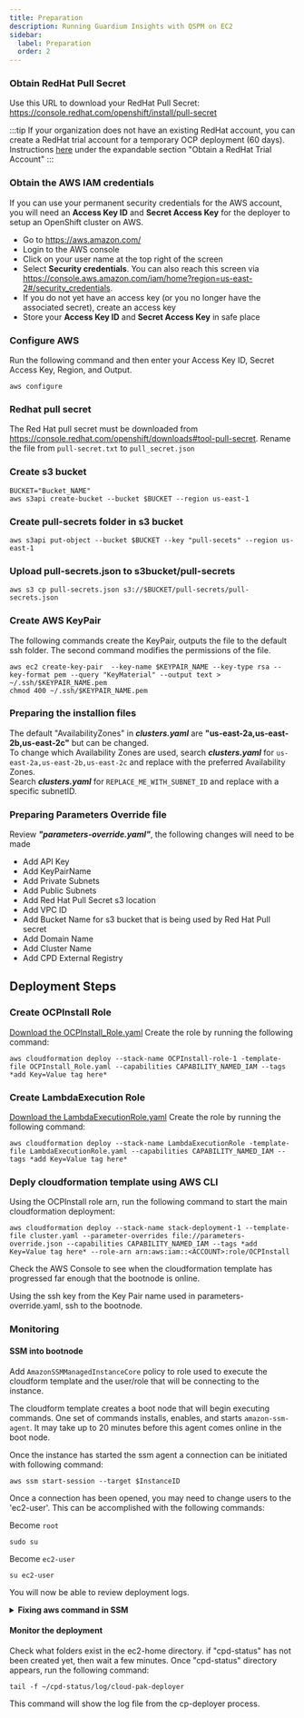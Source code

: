 ```yaml
---
title: Preparation
description: Running Guardium Insights with QSPM on EC2
sidebar:
  label: Preparation
  order: 2
---
```


### Obtain RedHat Pull Secret

Use this URL to download your RedHat Pull Secret:
https://console.redhat.com/openshift/install/pull-secret

:::tip
If your organization does not have an existing RedHat account, you can create a RedHat trial account for a temporary OCP deployment (60 days). Instructions [here](../05-prerequisites/#redhat-ocp-account-and-pull-secret) under the expandable section "Obtain a RedHat Trial Account"
:::

### Obtain the AWS IAM credentials

If you can use your permanent security credentials for the AWS account, you will need an **Access Key ID** and **Secret Access Key** for the deployer to setup an OpenShift cluster on AWS. 

- Go to https://aws.amazon.com/
- Login to the AWS console
- Click on your user name at the top right of the screen
- Select **Security credentials**. You can also reach this screen via https://console.aws.amazon.com/iam/home?region=us-east-2#/security_credentials.
- If you do not yet have an access key (or you no longer have the associated secret), create an access key
- Store your **Access Key ID** and **Secret Access Key** in safe place

### Configure AWS

Run the following command and then enter your Access Key ID, Secret Access Key, Region, and Output.

```
aws configure
````

### Redhat pull secret

The Red Hat pull secret must be downloaded from https://console.redhat.com/openshift/downloads#tool-pull-secret. 
Rename the file from ```pull-secret.txt``` to ```pull_secret.json```

### Create s3 bucket

```
BUCKET="Bucket_NAME"
aws s3api create-bucket --bucket $BUCKET --region us-east-1
```

### Create pull-secrets folder in s3 bucket

```
aws s3api put-object --bucket $BUCKET --key "pull-secets" --region us-east-1
```

### Upload pull-secrets.json to s3bucket/pull-secrets

```
aws s3 cp pull-secrets.json s3://$BUCKET/pull-secrets/pull-secrets.json
```

### Create AWS KeyPair

The following commands create the KeyPair, outputs the file to the default ssh folder. The second command modifies the permissions of the file.

```
aws ec2 create-key-pair  --key-name $KEYPAIR_NAME --key-type rsa --key-format pem --query "KeyMaterial" --output text > ~/.ssh/$KEYPAIR_NAME.pem
chmod 400 ~/.ssh/$KEYPAIR_NAME.pem
```

### Preparing the installion files

The default "AvailabilityZones" in ***clusters.yaml*** are **"us-east-2a,us-east-2b,us-east-2c"** but can be changed.\
To change which Availability Zones are used, search ***clusters.yaml*** for ```us-east-2a,us-east-2b,us-east-2c``` and replace with the preferred Availability Zones.\
Search ***clusters.yaml*** for ```REPLACE_ME_WITH_SUBNET_ID``` and replace with a specific subnetID.

### Preparing Parameters Override file

Review ***"parameters-override.yaml"***, the following changes will need to be made
- Add API Key
- Add KeyPairName
- Add Private Subnets
- Add Public Subnets
- Add Red Hat Pull Secret s3 location
- Add VPC ID
- Add Bucket Name for s3 bucket that is being used by Red Hat Pull secret
- Add Domain Name
- Add Cluster Name
- Add CPD External Registry

## Deployment Steps

### Create OCPInstall Role
[Download the OCPInstall_Role.yaml](https://ibm-client-engineering.github.io/engineering-journal-quantum-safe/Cloudformation/OCPInstallRole.yaml)
Create the role by running the following command:

```
aws cloudformation deploy --stack-name OCPInstall-role-1 -template-file OCPInstall_Role.yaml --capabilities CAPABILITY_NAMED_IAM --tags *add Key=Value tag here*
```

### Create LambdaExecution Role
[Download the LambdaExecutionRole.yaml](https://ibm-client-engineering.github.io/engineering-journal-quantum-safe/Cloudformation/LambdaExecutionRole.yaml)
Create the role by running the following command:

```
aws cloudformation deploy --stack-name LambdaExecutionRole -template-file LambdaExecutionRole.yaml --capabilities CAPABILITY_NAMED_IAM --tags *add Key=Value tag here*
```


### Deply cloudformation template using AWS CLI
Using the OCPInstall role arn, run the following command to start the main cloudformation deployment:

```
aws cloudformation deploy --stack-name stack-deployment-1 --template-file cluster.yaml --parameter-overrides file://parameters-override.json --capabilities CAPABILITY_NAMED_IAM --tags *add Key=Value tag here* --role-arn arn:aws:iam::<ACCOUNT>:role/OCPInstall
```

Check the AWS Console to see when the cloudformation template has progressed far enough that the bootnode is online.

Using the ssh key from the Key Pair name used in parameters-override.yaml, ssh to the bootnode.


### Monitoring

#### SSM into bootnode

Add ```AmazonSSMManagedInstanceCore``` policy to role used to execute the cloudform template and the user/role that will be connecting to the instance.

The cloudform template creates a boot node that will begin executing commands. One set of commands installs, enables, and starts ```amazon-ssm-agent```. It may take up to 20 minutes before this agent comes online in the boot node.

Once the instance has started the ssm agent a connection can be initiated with following command:

```
aws ssm start-session --target $InstanceID
```
Once a connection has been opened, you may need to change users to the 'ec2-user'. This can be accomplished with the following commands:

Become ```root```

```
sudo su
```
Become ```ec2-user```

```
su ec2-user
```

You will now be able to review deployment logs.

<details>
<summary><b> Fixing aws command in SSM </b></summary>
SSM does not work exactly the same as SSH. If you intend to use any additional commands, such as ```aws```, then you need to do the following:

Check the output of running the  ```aws``` command,
If there is an error message like this:

```
[47863] Error loading Python lib '/usr/bin/libpython3.11.so.1.0': dlopen: /usr/bin/libpython3.11.so.1.0: cannot open shared object file: No such file or directory
```
Another possible error message:

```
$ aws
Python path configuration:
  PYTHONHOME = '/usr/bin'
  PYTHONPATH = (not set)
  program name = '/usr/bin/aws'
  isolated = 0
  environment = 0
  user site = 0
  safe_path = 0
  import site = 0
  is in build tree = 0
  stdlib dir = ''
  sys._base_executable = '/usr/bin/aws'
  sys.base_prefix = ''
  sys.base_exec_prefix = ''
  sys.platlibdir = 'lib'
  sys.executable = '/usr/bin/aws'
  sys.prefix = ''
  sys.exec_prefix = ''
  sys.path = [
    '/usr/bin/base_library.zip',
    '/usr/bin/lib-dynload',
    '/usr/bin',
  ]
Fatal Python error: init_fs_encoding: failed to get the Python codec of the filesystem encoding
Python runtime state: core initialized
ModuleNotFoundError: No module named 'encodings'

Current thread 0x00007fed39a06c00 (most recent call first):
  <no Python frame>
```
You may not have the correct $PATH. 

Incorrect $PATH:
```
$ echo $PATH
/home/ec2-user/.local/bin:/home/ec2-user/bin:/usr/bin:/usr/sbin
```

How to Correct $PATH:

```
export PATH="/home/ec2-user/.local/bin:/home/ec2-user/bin:/usr/local/bin:/usr/bin:/usr/local/sbin:/usr/sbin"
```

How to persist the change to $PATH:

```
echo 'export PATH="$HOME/.local/bin:$HOME/bin:/usr/local/bin:/usr/bin:/usr/local/sbin:/usr/sbin"' >> .bashrc
```

Confirm this change works:

```
$ echo $PATH
/home/ec2-user/.local/bin:/home/ec2-user/bin:/usr/local/bin:/usr/bin:/usr/local/sbin:/usr/sbin
$ aws

usage: aws [options] <command> <subcommand> [<subcommand> ...] [parameters]
To see help text, you can run:

  aws help
  aws <command> help
  aws <command> <subcommand> help

aws: error: the following arguments are required: command
```

</details>

#### Monitor the deployment

Check what folders exist in the ec2-home directory. if "cpd-status" has not been created yet, then wait a few minutes. Once "cpd-status" directory appears, run the following command:

```
tail -f ~/cpd-status/log/cloud-pak-deployer
```

This command will show the log file from the cp-deployer process. 

